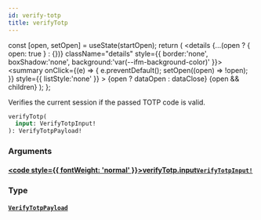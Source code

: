 ```yaml
---
id: verify-totp
title: verifyTotp
---
```









  const [open, setOpen] = useState(startOpen);
  return (
    <details {...(open ? { open: true } : {})} className="details" style={{ border:'none', boxShadow:'none', background:'var(--ifm-background-color)' }}>
      <summary
        onClick={(e) => {
          e.preventDefault();
          setOpen((open) => !open);
        }}
        style={{ listStyle:'none' }}
      >
      {open ? dataOpen : dataClose}
      </summary>
      {open && children}
    </details>
  );
};








Verifies the current session if the passed TOTP code is valid.


```graphql
verifyTotp(
  input: VerifyTotpInput!
): VerifyTotpPayload!
```




### Arguments

#### [<code style={{ fontWeight: 'normal' }}>verifyTotp.<b>input</b></code>](#)<Bullet />[`VerifyTotpInput!`](/gql-api/types/inputs/verify-totp-input) <Badge class="badge badge--secondary" text="non-null"/> <Badge class="badge badge--secondary" text="input"/> 
> 
> 
> 
> 

### Type

#### [`VerifyTotpPayload`](/gql-api/types/objects/verify-totp-payload) <Badge class="badge badge--secondary" text="object"/> 
> 
> 
> 
> 



